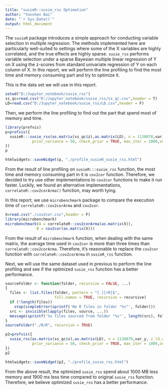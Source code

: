 ```yaml
---
title: "susieR::susie_rss Optimation"
author: "Yunshen Bai"
date: "`r Sys.Date()`"
output: html_document
---
```


The `susieR` package introduces a simple approach for conducting variable selection in multiple regression. The methods implemented here are particularly well-suited to settings where some of the X variables are highly correlated, and the true effects are highly sparse. `susie_rss` performs variable selection under a sparse Bayesian multiple linear regression of Y on X using the z-scores from standard univariate regression of Y on each column of X. In this report, we will perform the line profiling to find the most time and memory consuming part and try to optimize it.

This is the data set we will use in this report.
```r
setwd("D:/Jupyter_notebook/susie_rss")
ss_qc=read.csv("D:/Jupyter_notebook/susie_rss/ss_qc.csv",header = T)
LD=read.csv("D:/Jupyter_notebook/susie_rss/LD.csv",header = F)
```

Then, we perform the line profiling to find out the part that spend most of memory and time. 

```r
library(profvis)
p=profvis({
  susieR:::susie_rss(as.matrix(ss_qc$z),as.matrix(LD), n = 1138870,var_y, z_ld_weight = 0, estimate_residual_variance = FALSE, 
            prior_variance = 50, check_prior = TRUE, max_iter = 1000,verbose = TRUE )
})
p

```
```r
htmlwidgets::saveWidget(p, "./profile_susieR_susie_rss.html")
```


From the result of line profiling on `susieR:::susie_rss` function, the most time and memory consuming part in it is `cov2cor` function. Therefore, we decided to try use other implementations to `cov2cor` functions to make it run faster. Luckily, we found an alternative implementations, `correlateR::cov2corArma()` function, may worth tying. 

In this report, we use `microbenchmark` package to compare the execution time of `correlateR::cov2corArma` and `cov2cor`.

```r
X=read.csv("./cov2cor.csv",header = F)
library(microbenchmark)
microbenchmark(A = correlateR::cov2corArma(as.matrix(X)),
              B = cov2cor(as.matrix(X)))

```
From the result of `microbenchmark` function, when dealing with the same matrix, the average time used in `cov2cor` is more than three times than `correlateR::cov2corArma`. Therefore, it's reasonable to replace the `cov2cor` function with `correlateR::cov2corArma` in `susieR_rss` function.

Next, we will use the same dataset used in previous to perform the line profiling and see if the optimized `susie_rss` function has a better performance. 


```r
sourceFolder <- function(folder, recursive = FALSE, ...) 
{ 
  files <- list.files(folder, pattern = "[.][rR]$", 
                      full.names = TRUE, recursive = recursive)
  if (!length(files))
    stop(simpleError(sprintf('No R files in folder "%s"', folder)))
  src <- invisible(lapply(files, source, ...))
  message(sprintf('%s files sourced from folder "%s"', length(src), folder))
}
sourceFolder("./R/R", recursive = TRUE)
```

```r

p2=profvis({
  susie_rss(as.matrix(ss_qc$z),as.matrix(LD), n = 1138870,var_y, z_ld_weight = 0, estimate_residual_variance = FALSE, 
            prior_variance = 50, check_prior = TRUE, max_iter = 1000,verbose = TRUE )
})
p2
```
```r
htmlwidgets::saveWidget(p2, "./profile_susie_rss.html")
```

From the above result, the optimized `susie_rss` spend about 1000 MB less memory and 1900 ms less time compared to original `susie_rss` function. Therefore, we believe optimized `susie_rss` has a better performance. 



